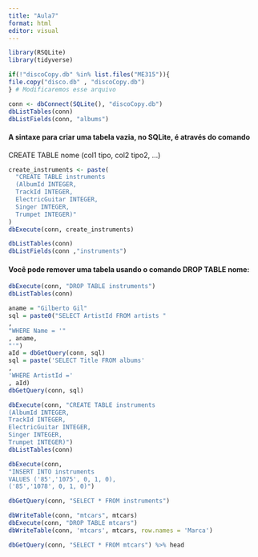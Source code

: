 ---
title: "Aula7"
format: html
editor: visual
---

```{r}
library(RSQLite)
library(tidyverse)

if(!"discoCopy.db" %in% list.files("ME315")){
file.copy("disco.db" , "discoCopy.db")
} # Modificaremos esse arquivo
```

```{r}
conn <- dbConnect(SQLite(), "discoCopy.db")
dbListTables(conn)
dbListFields(conn, "albums")
```

#### A sintaxe para criar uma tabela vazia, no SQLite, é através do comando
CREATE TABLE nome (col1 tipo, col2 tipo2, ...)

```{r}
create_instruments <- paste(
  "CREATE TABLE instruments
  (AlbumId INTEGER,
  TrackId INTEGER,
  ElectricGuitar INTEGER,
  Singer INTEGER,
  Trumpet INTEGER)"
)
dbExecute(conn, create_instruments)

dbListTables(conn)
dbListFields(conn ,"instruments")
```

#### Você pode remover uma tabela usando o comando DROP TABLE nome:

```{r}
dbExecute(conn, "DROP TABLE instruments")
dbListTables(conn)
```

```{r}
aname = "Gilberto Gil"
sql = paste0("SELECT ArtistId FROM artists "
,
"WHERE Name = '"
, aname,
"'")
aId = dbGetQuery(conn, sql)
sql = paste('SELECT Title FROM albums'
,
'WHERE ArtistId ='
, aId)
dbGetQuery(conn, sql)

```

```{r}
dbExecute(conn, "CREATE TABLE instruments 
(AlbumId INTEGER,
TrackId INTEGER,
ElectricGuitar INTEGER,
Singer INTEGER,
Trumpet INTEGER)")
dbListTables(conn)
```

```{r}
dbExecute(conn,
"INSERT INTO instruments
VALUES ('85','1075', 0, 1, 0),
('85','1078', 0, 1, 0)")
```

```{r}
dbGetQuery(conn, "SELECT * FROM instruments")
```

```{r}
dbWriteTable(conn, "mtcars", mtcars)
dbExecute(conn, "DROP TABLE mtcars")
dbWriteTable(conn, 'mtcars', mtcars, row.names = 'Marca')

dbGetQuery(conn, "SELECT * FROM mtcars") %>% head

```
